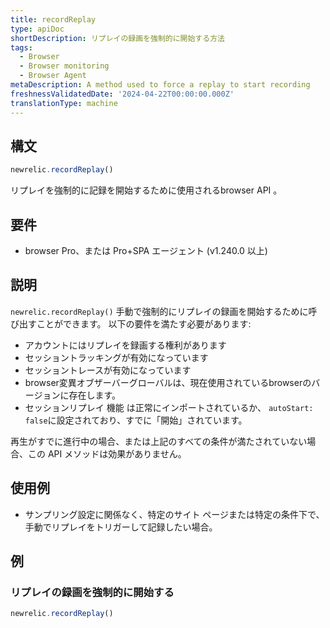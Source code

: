 ```yaml
---
title: recordReplay
type: apiDoc
shortDescription: リプレイの録画を強制的に開始する方法
tags:
  - Browser
  - Browser monitoring
  - Browser Agent
metaDescription: A method used to force a replay to start recording
freshnessValidatedDate: '2024-04-22T00:00:00.000Z'
translationType: machine
---
```


## 構文

```js
newrelic.recordReplay()
```

リプレイを強制的に記録を開始するために使用されるbrowser API 。

## 要件

* browser Pro、または Pro+SPA エージェント (v1.240.0 以上)

## 説明

`newrelic.recordReplay()` 手動で強制的にリプレイの録画を開始するために呼び出すことができます。 以下の要件を満たす必要があります:

* アカウントにはリプレイを録画する権利があります
* セッショントラッキングが有効になっています
* セッショントレースが有効になっています
* browser変異オブザーバーグローバルは、現在使用されているbrowserのバージョンに存在します。
* セッションリプレイ 機能 は正常にインポートされているか、 `autoStart: false`に設定されており、すでに「開始」されています。

再生がすでに進行中の場合、または上記のすべての条件が満たされていない場合、この API メソッドは効果がありません。

## 使用例

* サンプリング設定に関係なく、特定のサイト ページまたは特定の条件下で、手動でリプレイをトリガーして記録したい場合。

## 例

### リプレイの録画を強制的に開始する

```js
newrelic.recordReplay()
```
